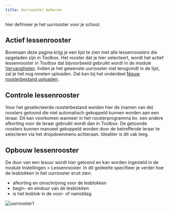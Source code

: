 ```yaml
---
title: Uurrooster beheren
---
```


<LegacyAction img="calendar.png" text="Beheer de huidige rooster"/> hier definieer je het uurrooster voor je school.

## Actief lessenrooster
Bovenaan deze pagina krijg je een lijst te zien met alle lessenroosters die opgeladen zijn in Toolbox.
Het rooster dat je hier selecteert, wordt het actief lessenrooster in Toolbox dat bijvoorbeeld gebruikt wordt in de module [Vervanglijsten](/vervangingslijsten). Indien je het gewenste uurrooster niet terugvindt in de lijst, zal je het nog moeten uploaden. Dat kan bij het onderdeel [Nieuw roosterbestand uploaden](/lessenrooster/rooster_uploaden/).

## Controle lessenrooster
Voor het geselecteerde roosterbestand worden hier de (namen van de) roosters getoond die niet automatisch gekoppeld kunnen worden aan een leraar. Dit kan voorkomen wanneer in het roosterprogramma bv. een andere afkorting voor de leraar gebruikt wordt dan in Toolbox. De getoonde roosters kunnen manueel gekoppeld worden door de betreffende leraar te selecteren via het dropdownmenu achteraan. 
Idealiter is dit vak leeg. 

## Opbouw lessenrooster
De duur van een lesuur wordt hier getoond en kan worden ingesteld in de module Instellingen > Lessenrooster. In dit gedeelte specifieer je verder hoe de lesblokken in het uurrooster eruit zien: 
- afkorting en omschrijving voor de lesblokken
- begin- en einduur van de lesblokken
- is het lesblok in de voor- of namiddag

![uurrooster1](./uurrooster1.png)


